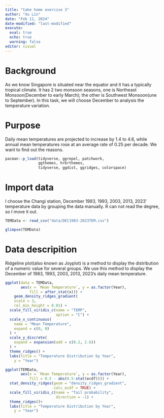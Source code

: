 ```yaml
---
title: "take home exercise 3"
author: "Xu Lin"
date: "Feb 11, 2024"
date-modified: "last-modified"
execute: 
  eval: true
  echo: true
  warning: false
editor: visual
---
```


# Background 
 As we know Singapore is situated near the equator and it has a typically tropical climate. It has 2 two monsoon seasons, one is Northeast Monsoon(December to early March); the other is Southwest Monsoon(une to September). In this task, we will choose December to analysis the temperature variation.

# Purpose 
Daily mean temperatures are projected to increase by 1.4 to 4.6, while annual mean temperatures rose at an average rate of 0.25 per decade.
We want to find out the reasons. 

```r
pacman::p_load(tidyverse, ggrepel, patchwork, 
               ggthemes, hrbrthemes,
               tidyverse, ggdist, ggridges, colorspace)
```

# Import data 
I choose the Changi station, December 1983, 1993, 2003, 2013, 2023' temperature data by grouping the data manually. R can not read the degree, so I move it out.
```r
TEMData <- read_csv("data/DEC1983-2023TEM.csv") 
```

```r
glimpse(TEMData)
```

# Data descripition 
Ridgeline plot(also known as Joyplot) is a method to display the distribution of a numeric value for several groups. We use this method to display the December of 1983, 1993, 2003, 2013, 2023's daily mean temperature.

```r
ggplot(data = TEMData, 
       aes(x = `Mean Temperature`, y = as.factor(Year), 
           fill = after_stat(x))) + 
    geom_density_ridges_gradient(
    scale = 3,
    rel_min_height = 0.01) +
  scale_fill_viridis_c(name = "TEMP",
                       option = "C") +
  scale_x_continuous(
    name = "Mean Temperature",
    expand = c(0, 0)
  ) +
  scale_y_discrete(
    expand = expansion(add = c(0.2, 2.6))
  ) +
  theme_ridges() +
  labs(title = "Temperature Distribution by Year",
    y = "Year")
```

```r
ggplot(TEMData,
       aes(x = `Mean Temperature`, y = as.factor(Year), 
           fill = 0.5 - abs(0.5-stat(ecdf)))) +
  stat_density_ridges(geom = "density_ridges_gradient", 
                      calc_ecdf = TRUE) +
  scale_fill_viridis_c(name = "Tail probability",
                       direction = -1) +
  theme_ridges()+
  labs(title = "Temperature Distribution by Year",
    y = "Year")
```



























































